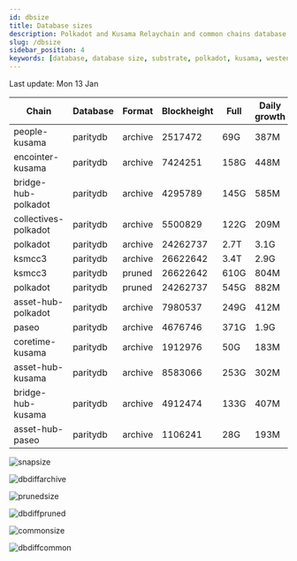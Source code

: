 ```yaml
---
id: dbsize
title: Database sizes
description: Polkadot and Kusama Relaychain and common chains database sizes
slug: /dbsize
sidebar_position: 4
keywords: [database, database size, substrate, polkadot, kusama, westend]
---
```



Last update: Mon 13 Jan

| Chain    | Database   | Format | Blockheight | Full         | Daily growth |
| ------------------------| ----------- | -------- | ------- | ---------- | ----- | 
| people-kusama | paritydb | archive | 2517472 | 69G | 387M |
| encointer-kusama | paritydb | archive | 7424251 | 158G | 448M |
| bridge-hub-polkadot | paritydb | archive | 4295789 | 145G | 585M |
| collectives-polkadot | paritydb | archive | 5500829 | 122G | 209M |
| polkadot | paritydb | archive | 24262737 | 2.7T | 3.1G |
| ksmcc3 | paritydb | archive | 26622642 | 3.4T | 2.9G |
| ksmcc3 | paritydb | pruned | 26622642 | 610G | 804M |
| polkadot | paritydb | pruned | 24262737 | 545G | 882M |
| asset-hub-polkadot | paritydb | archive | 7980537 | 249G | 412M |
| paseo | paritydb | archive | 4676746 | 371G | 1.9G |
| coretime-kusama | paritydb | archive | 1912976 | 50G | 183M |
| asset-hub-kusama | paritydb | archive | 8583066 | 253G | 302M |
| bridge-hub-kusama | paritydb | archive | 4912474 | 133G | 407M |
| asset-hub-paseo | paritydb | archive | 1106241 | 28G | 193M |

![snapsize](/img/archivesize.png)

![dbdiffarchive](/img/dbdiffrelay.png)

![prunedsize](/img/prunedsize.png)

![dbdiffpruned](/img/dbdiffpruned.png)

![commonsize](/img/commonsize.png)

![dbdiffcommon](/img/dbdiffcommon.png)
